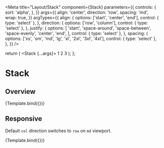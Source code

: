 

<Meta
  title="Layout/Stack"
  component={Stack}
  parameters={{
    controls: {
      sort: 'alpha',
    },
  }}
  args={{
    align: 'center',
    direction: 'row',
    spacing: 'md',
    wrap: true,
  }}
  argTypes={{
    align: {
      options: ['start', 'center', 'end'],
      control: { type: 'select' },
    },
    direction: {
      options: ['row', 'column'],
      control: { type: 'select' },
    },
    justify: {
      options: [
        'start',
        'space-around',
        'space-between',
        'space-evenly',
        'center',
        'end',
      ],
      control: { type: 'select' },
    },
    spacing: {
      options: ['xs', 'sm', 'md', 'lg', 'xl', '2xl', '3xl', '4xl'],
      control: { type: 'select' },
    },
  }}
/>

  return (
    <Stack {...args}>
      <Box w="40px" h="40px" bg="blue.100">
        1
      </Box>
      <Box w="50px" h="50px" bg="green.100">
        2
      </Box>
      <Box w="60px" h="60px" bg="orange.100">
        3
      </Box>
    </Stack>
  );
};

# Stack

## Overview

<Canvas>
  <Story name="Overview">{Template.bind({})}</Story>
</Canvas>

<ArgsTable story="Overview" />

## Responsive

Default `col` direction switches to `row` on `md` viewport.

<Canvas>
  <Story
    name="Responsive"
    args={{ direction: { xs: 'column', md: 'row' } }}
    argTypes={{
      direction: {
        table: {
          disable: true,
        },
      },
    }}
  >
    {Template.bind({})}
  </Story>
</Canvas>
